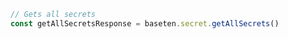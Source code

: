 ```typescript index.ts
// Gets all secrets
const getAllSecretsResponse = baseten.secret.getAllSecrets()
```